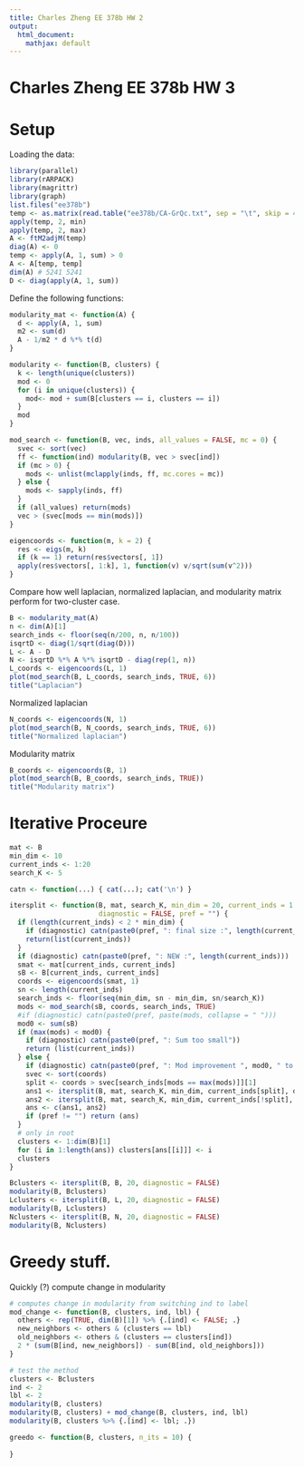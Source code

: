 ```yaml
---
title: Charles Zheng EE 378b HW 2
output:
  html_document:
    mathjax: default
---
```


Charles Zheng EE 378b HW 3
========================================================

# Setup

Loading the data:

```r
library(parallel)
library(rARPACK)
library(magrittr)
library(graph)
list.files("ee378b")
temp <- as.matrix(read.table("ee378b/CA-GrQc.txt", sep = "\t", skip = 4))
apply(temp, 2, min)
apply(temp, 2, max)
A <- ftM2adjM(temp)
diag(A) <- 0
temp <- apply(A, 1, sum) > 0
A <- A[temp, temp]
dim(A) # 5241 5241
D <- diag(apply(A, 1, sum))
```

Define the following functions:
```r
modularity_mat <- function(A) {
  d <- apply(A, 1, sum)
  m2 <- sum(d)
  A - 1/m2 * d %*% t(d)
}

modularity <- function(B, clusters) {
  k <- length(unique(clusters))
  mod <- 0
  for (i in unique(clusters)) {
    mod<- mod + sum(B[clusters == i, clusters == i])
  }
  mod
}

mod_search <- function(B, vec, inds, all_values = FALSE, mc = 0) {
  svec <- sort(vec)
  ff <- function(ind) modularity(B, vec > svec[ind])
  if (mc > 0) {
    mods <- unlist(mclapply(inds, ff, mc.cores = mc))
  } else {
    mods <- sapply(inds, ff)  
  }
  if (all_values) return(mods)
  vec > (svec[mods == min(mods)])
}

eigencoords <- function(m, k = 2) {
  res <- eigs(m, k)
  if (k == 1) return(res$vectors[, 1])
  apply(res$vectors[, 1:k], 1, function(v) v/sqrt(sum(v^2)))
}
```

Compare how well laplacian, normalized laplacian, and modularity matrix perform for two-cluster case.

```r
B <- modularity_mat(A)
n <- dim(A)[1]
search_inds <- floor(seq(n/200, n, n/100))
isqrtD <- diag(1/sqrt(diag(D)))
L <- A - D
N <- isqrtD %*% A %*% isqrtD - diag(rep(1, n))
L_coords <- eigencoords(L, 1)
plot(mod_search(B, L_coords, search_inds, TRUE, 6))
title("Laplacian")
```

Normalized laplacian
```r
N_coords <- eigencoords(N, 1)
plot(mod_search(B, N_coords, search_inds, TRUE, 6))
title("Normalized laplacian")
```

Modularity matrix
```r
B_coords <- eigencoords(B, 1)
plot(mod_search(B, B_coords, search_inds, TRUE))
title("Modularity matrix")
```

# Iterative Proceure

```r
mat <- B
min_dim <- 10
current_inds <- 1:20
search_K <- 5

catn <- function(...) { cat(...); cat('\n') }

itersplit <- function(B, mat, search_K, min_dim = 20, current_inds = 1:dim(B)[1],
                      diagnostic = FALSE, pref = "") {
  if (length(current_inds) < 2 * min_dim) {
    if (diagnostic) catn(paste0(pref, ": final size :", length(current_inds)))    
    return(list(current_inds))
  }
  if (diagnostic) catn(paste0(pref, ": NEW :", length(current_inds)))
  smat <- mat[current_inds, current_inds]
  sB <- B[current_inds, current_inds]
  coords <- eigencoords(smat, 1)
  sn <- length(current_inds)
  search_inds <- floor(seq(min_dim, sn - min_dim, sn/search_K))
  mods <- mod_search(sB, coords, search_inds, TRUE)
  #if (diagnostic) catn(paste0(pref, paste(mods, collapse = " ")))
  mod0 <- sum(sB)
  if (max(mods) < mod0) {
    if (diagnostic) catn(paste0(pref, ": Sum too small"))
    return (list(current_inds))
  } else {
    if (diagnostic) catn(paste0(pref, ": Mod improvement ", mod0, " to ", max(mods)))
    svec <- sort(coords)
    split <- coords > svec[search_inds[mods == max(mods)]][1]
    ans1 <- itersplit(B, mat, search_K, min_dim, current_inds[split], diagnostic, paste0(pref, "-"))      
    ans2 <- itersplit(B, mat, search_K, min_dim, current_inds[!split], diagnostic, paste0(pref, "*"))
    ans <- c(ans1, ans2)
    if (pref != "") return (ans)
  }
  # only in root
  clusters <- 1:dim(B)[1]
  for (i in 1:length(ans)) clusters[ans[[i]]] <- i
  clusters
}

Bclusters <- itersplit(B, B, 20, diagnostic = FALSE)
modularity(B, Bclusters)
Lclusters <- itersplit(B, L, 20, diagnostic = FALSE)
modularity(B, Lclusters)
Nclusters <- itersplit(B, N, 20, diagnostic = FALSE)
modularity(B, Nclusters)
```

# Greedy stuff.

Quickly (?) compute change in modularity

```r
# computes change in modularity from switching ind to label
mod_change <- function(B, clusters, ind, lbl) {
  others <- rep(TRUE, dim(B)[1]) %>% {.[ind] <- FALSE; .}
  new_neighbors <- others & (clusters == lbl)
  old_neighbors <- others & (clusters == clusters[ind])
  2 * (sum(B[ind, new_neighbors]) - sum(B[ind, old_neighbors]))
}

# test the method
clusters <- Bclusters
ind <- 2
lbl <- 2
modularity(B, clusters)
modularity(B, clusters) + mod_change(B, clusters, ind, lbl)
modularity(B, clusters %>% {.[ind] <- lbl; .})
```

```r
greedo <- function(B, clusters, n_its = 10) {
  
}
```